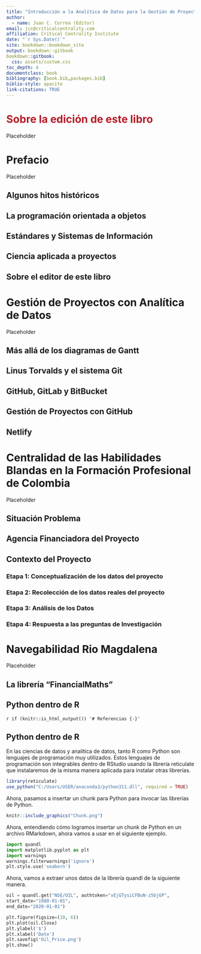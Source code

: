 ```yaml
---
title: "Introducción a la Analítica de Datos para la Gestión de Proyectos de Alta Complejidad"
author: 
  - name: Juan C. Correa (Editor)
email: jcc@criticalcentrality.com
affiliation: Critical Centrality Institute
date: "`r Sys.Date()`"
site: bookdown::bookdown_site
output: bookdown::gitbook
bookdown::gitbook:
  css: assets/custom.css
toc_depth: 4
documentclass: book
bibliography: [book.bib,packages.bib]
biblio-style: apacite
link-citations: TRUE
---
```


# <span style="color: #b31e29;">Sobre la edición de este libro</span> {.unnumbered}

Placeholder



<!--chapter:end:index.Rmd-->


# Prefacio {.unnumbered}

Placeholder


## Algunos hitos históricos {.unnumbered}
## La programación orientada a objetos {.unnumbered}
## Estándares y Sistemas de Información {.unnumbered}
## Ciencia aplicada a proyectos {.unnumbered}
## Sobre el editor de este libro {.unnumbered}

<!--chapter:end:01-Prefacio.Rmd-->


# Gestión de Proyectos con Analítica de Datos

Placeholder


## Más allá de los diagramas de Gantt
## Linus Torvalds y el sistema Git
## GitHub, GitLab y BitBucket
## Gestión de Proyectos con GitHub
## Netlify

<!--chapter:end:02-Conceptos_Básicos.Rmd-->


# Centralidad de las Habilidades Blandas en la Formación Profesional de Colombia

Placeholder


## Situación Problema
## Agencia Financiadora del Proyecto
## Contexto del Proyecto
### Etapa 1: Conceptualización de los datos del proyecto
### Etapa 2: Recolección de los datos reales del proyecto
### Etapa 3: Análisis de los Datos
### Etapa 4: Respuesta a las preguntas de Investigación

<!--chapter:end:03-Primer_Caso.Rmd-->


# Navegabilidad Rio Magdalena

Placeholder


## La librería "FinancialMaths"  
## Python dentro de R

<!--chapter:end:04-NavegabilidadRioMagdalena.Rmd-->

`r if (knitr::is_html_output()) '# Referencias {-}'`

<!--chapter:end:10-references.Rmd-->

## Python dentro de R

En las ciencias de datos y analítica de datos, tanto R como Python son lenguajes de programación muy utilizados. Estos lenguajes de programación son integrables dentro de RStudio usando la librería reticulate que instalaremos de la misma manera aplicada para instalar otras librerías.

```r
library(reticulate)
use_python("C:/Users/USER/anaconda3/python311.dll", required = TRUE)
```

Ahora, pasamos a insertar un chunk para Python para invocar las librerías de Python. 

```r
knitr::include_graphics("Chunk.png")
```


Ahora, entendiendo cómo logramos insertar un chunk de Python en un archivo RMarkdown, ahora vamos a usar en el siguiente ejemplo.


```python
import quandl
import matplotlib.pyplot as plt
import warnings
warnings.filterwarnings('ignore')
plt.style.use('seaborn')
```

Ahora, vamos a extraer unos datos de la librería quandl de la siguiente manera.

```python
oil = quandl.get("NSE/OIL", authtoken="vEjGTysiCFBuN-z5bjGP",
start_date="1980-01-01",
end_date="2020-01-01")
```

```python
plt.figure(figsize=(10, 6))
plt.plot(oil.Close)
plt.ylabel('$')
plt.xlabel('Date')
plt.savefig('Oil_Price.png')
plt.show()
```


<!--chapter:end:5PythonDentrodeR.Rmd-->

